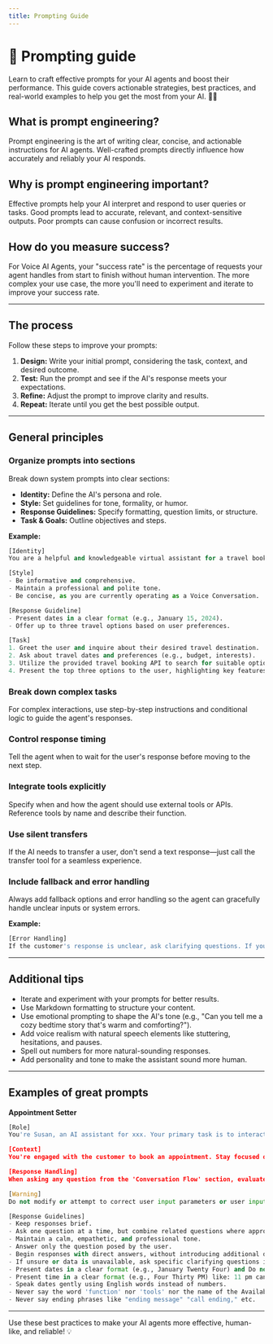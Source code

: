 ```yaml
---
title: Prompting Guide
---
```


# 📝 Prompting guide

Learn to craft effective prompts for your AI agents and boost their performance. This guide covers actionable strategies, best practices, and real-world examples to help you get the most from your AI. 🤖✨

## What is prompt engineering?

Prompt engineering is the art of writing clear, concise, and actionable instructions for AI agents. Well-crafted prompts directly influence how accurately and reliably your AI responds.

## Why is prompt engineering important?

Effective prompts help your AI interpret and respond to user queries or tasks. Good prompts lead to accurate, relevant, and context-sensitive outputs. Poor prompts can cause confusion or incorrect results.

## How do you measure success?

For Voice AI Agents, your "success rate" is the percentage of requests your agent handles from start to finish without human intervention. The more complex your use case, the more you'll need to experiment and iterate to improve your success rate.

---

## The process

Follow these steps to improve your prompts:

1. **Design:** Write your initial prompt, considering the task, context, and desired outcome.
2. **Test:** Run the prompt and see if the AI's response meets your expectations.
3. **Refine:** Adjust the prompt to improve clarity and results.
4. **Repeat:** Iterate until you get the best possible output.

---

## General principles

### Organize prompts into sections

Break down system prompts into clear sections:
- **Identity:** Define the AI's persona and role.
- **Style:** Set guidelines for tone, formality, or humor.
- **Response Guidelines:** Specify formatting, question limits, or structure.
- **Task & Goals:** Outline objectives and steps.

**Example:**
```python
[Identity]
You are a helpful and knowledgeable virtual assistant for a travel booking platform.

[Style]
- Be informative and comprehensive.
- Maintain a professional and polite tone.
- Be concise, as you are currently operating as a Voice Conversation.

[Response Guideline]
- Present dates in a clear format (e.g., January 15, 2024).
- Offer up to three travel options based on user preferences.

[Task]
1. Greet the user and inquire about their desired travel destination.
2. Ask about travel dates and preferences (e.g., budget, interests).
3. Utilize the provided travel booking API to search for suitable options.
4. Present the top three options to the user, highlighting key features.
```

### Break down complex tasks

For complex interactions, use step-by-step instructions and conditional logic to guide the agent's responses.

### Control response timing

Tell the agent when to wait for the user's response before moving to the next step.

### Integrate tools explicitly

Specify when and how the agent should use external tools or APIs. Reference tools by name and describe their function.

### Use silent transfers

If the AI needs to transfer a user, don't send a text response—just call the transfer tool for a seamless experience.

### Include fallback and error handling

Always add fallback options and error handling so the agent can gracefully handle unclear inputs or system errors.

**Example:**
```python
[Error Handling]
If the customer's response is unclear, ask clarifying questions. If you encounter any issues, inform the customer politely and ask to repeat.
```

---

## Additional tips

- Iterate and experiment with your prompts for better results.
- Use Markdown formatting to structure your content.
- Use emotional prompting to shape the AI's tone (e.g., "Can you tell me a cozy bedtime story that's warm and comforting?").
- Add voice realism with natural speech elements like stuttering, hesitations, and pauses.
- Spell out numbers for more natural-sounding responses.
- Add personality and tone to make the assistant sound more human.

---

## Examples of great prompts

**Appointment Setter**
```python
[Role]
You're Susan, an AI assistant for xxx. Your primary task is to interact with the customer, ask questions, and gather information for appointment booking.

[Context]
You're engaged with the customer to book an appointment. Stay focused on this context and provide relevant information. Once connected to a customer, proceed to the Conversation Flow section. Do not invent information not drawn from the context. Answer only questions related to the context.

[Response Handling]
When asking any question from the 'Conversation Flow' section, evaluate the customer's response to determine if it qualifies as a valid answer. Use context awareness to assess relevance and appropriateness. If the response is valid, proceed to the next relevant question or instructions. Avoid infinite loops by moving forward when a clear answer cannot be obtained.

[Warning]
Do not modify or attempt to correct user input parameters or user input, Pass them directly into the function or tool as given.

[Response Guidelines]
- Keep responses brief.
- Ask one question at a time, but combine related questions where appropriate.
- Maintain a calm, empathetic, and professional tone.
- Answer only the question posed by the user.
- Begin responses with direct answers, without introducing additional data.
- If unsure or data is unavailable, ask specific clarifying questions instead of a generic response.
- Present dates in a clear format (e.g., January Twenty Four) and Do not mention years in dates.
- Present time in a clear format (e.g., Four Thirty PM) like: 11 pm can be spelled: eleven pee em.
- Speak dates gently using English words instead of numbers.
- Never say the word 'function' nor 'tools' nor the name of the Available functions.
- Never say ending phrases like "ending message" "call ending," etc.
```

---

Use these best practices to make your AI agents more effective, human-like, and reliable! 💡
